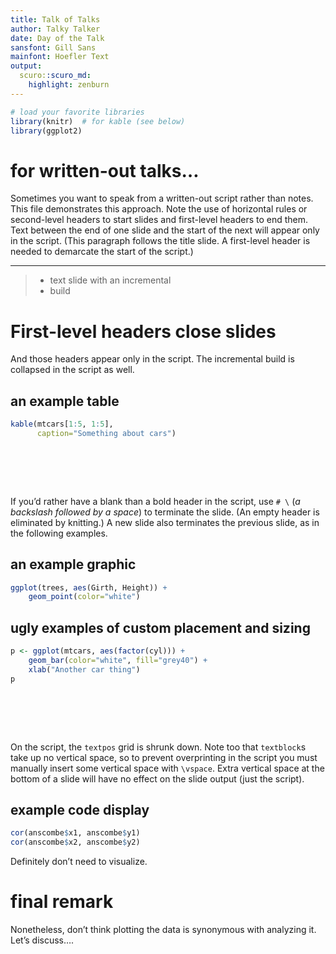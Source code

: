 ```yaml
---
title: Talk of Talks
author: Talky Talker
date: Day of the Talk
sansfont: Gill Sans
mainfont: Hoefler Text
output:
  scuro::scuro_md:
    highlight: zenburn
---
```


```r
# load your favorite libraries
library(knitr)  # for kable (see below)
library(ggplot2)
```

# for written-out talks...

Sometimes you want to speak from a written-out script rather than notes. This file demonstrates this approach. Note the use of horizontal rules or second-level headers to start slides and first-level headers to end them. Text between the end of one slide and the start of the next will appear only in the script. (This paragraph follows the title slide. A first-level header is needed to demarcate the start of the script.)

-----

> - text slide with an incremental
> - build

# First-level headers close slides

And those headers appear only in the script. The incremental build is collapsed in the script as well.

## an example table

```r
kable(mtcars[1:5, 1:5],
      caption="Something about cars")
```

# \ 

If you'd rather have a blank than a bold header in the script, use `# \ ` (*a backslash followed by a space*) to terminate the slide. (An empty header is eliminated by knitting.) A new slide also terminates the previous slide, as in the following examples.

## an example graphic

```r
ggplot(trees, aes(Girth, Height)) +
    geom_point(color="white")
```

## ugly examples of custom placement and sizing

```r
p <- ggplot(mtcars, aes(factor(cyl))) +
    geom_bar(color="white", fill="grey40") +
    xlab("Another car thing")
p
```

\begin{textblock}{2.75}(3,2)

Look! a dodgy three-column layout!

With great layout power comes great, etc., etc.
\end{textblock}

\begin{textblock}{2.75}(6,1)
```r
p
```

Text scaling: \\
a cautionary tale.
\end{textblock}

\vspace{8\TPVertModule}

# \ 

On the script, the `textpos` grid is shrunk down. Note too that `textblock`s take up no vertical space, so to prevent overprinting in the script you must manually insert some vertical space with `\vspace`. Extra vertical space at the bottom of a slide will have no effect on the slide output (just the script).

## example code display

```r
cor(anscombe$x1, anscombe$y1)
cor(anscombe$x2, anscombe$y2)
```

Definitely don't need to visualize.

# final remark

Nonetheless, don't think plotting the data is synonymous with analyzing it. Let's discuss....

